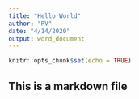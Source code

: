 ```yaml
---
title: "Hello World"
author: "RV"
date: "4/14/2020"
output: word_document
---
```


```r
knitr::opts_chunk$set(echo = TRUE)
```

## This is a markdown file


